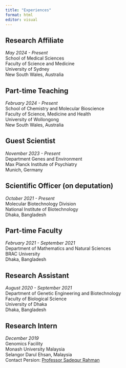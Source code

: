 ---
title: "Experiences"
format: html
editor: visual
---

## Research Affiliate
_May 2024 - Present_  
School of Medical Sciences  
Faculty of Science and Medicine  
University of Sydney  
New South Wales, Australia  


## Part-time Teaching
_February 2024 - Present_  
School of Chemistry and Molecular Bioscience  
Faculty of Science, Medicine and Health  
University of Wollongong  
New South Wales, Australia  


## Guest Scientist
_November 2023 - Present_  
Department Genes and Environment  
Max Planck Institute of Psychiatry  
Munich, Germany  


## Scientific Officer (on deputation)
_October 2021 - Present_  
Molecular Biotechnology Division  
National Institute of Biotechnology  
Dhaka, Bangladesh  


## Part-time Faculty
_February 2021 - September 2021_  
Department of Mathematics and Natural Sciences  
BRAC University  
Dhaka, Bangladesh  


## Research Assistant
_August 2020 - September 2021_  
Department of Genetic Engineering and Biotechnology  
Faculty of Biological Science  
University of Dhaka  
Dhaka, Bangladesh  


## Research Intern
_December 2019_  
Genomics Facility  
Monash University Malaysia  
Selangor Darul Ehsan, Malaysia  
Contact Persion: [Professor Sadequr Rahman](https://research.monash.edu/en/persons/sadequr-rahman)    
